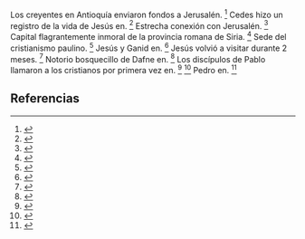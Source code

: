 Los creyentes en Antioquía enviaron fondos a Jerusalén. <ref>{{lib|LU|194|4|7}}</ref> Cedes hizo un registro de la vida de Jesús en. <ref>{{lib|LU|121|8|9}}</ref> Estrecha conexión con Jerusalén. <ref>{{lib|LU|121|2|5}}</ref> Capital flagrantemente inmoral de la provincia romana de Siria. <ref>{{lib|LU|133|8|1}}</ref> Sede del cristianismo paulino. <ref>{{lib|LU|171|1|6}}</ref> Jesús y Ganid en. <ref>{{lib|LU|133|8}}</ref> Jesús volvió a visitar durante 2 meses. <ref>{{lib|LU|134|7|3}}</ref> Notorio bosquecillo de Dafne en. <ref>{{lib|LU|133|8|1}}</ref> Los discípulos de Pablo llamaron a los cristianos por primera vez en. <ref>{{lib|LU|121|2|5}}</ref> <ref>{{lib|LU|194|4|13}}</ref> Pedro en. <ref>{{lib|LU|139|2|7}}</ref> 

== Referencias ==

<references />
